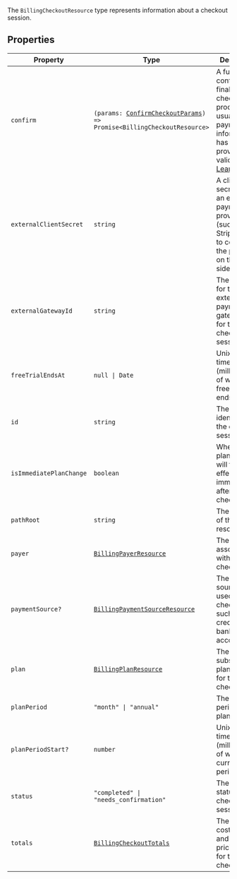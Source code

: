 The `BillingCheckoutResource` type represents information about a checkout session.

## Properties

| Property                                                   | Type                                                                                                              | Description                                                                                                                                         |
| ---------------------------------------------------------- | ----------------------------------------------------------------------------------------------------------------- | --------------------------------------------------------------------------------------------------------------------------------------------------- |
| <a id="confirm"></a> `confirm`                             | <code>(params: [ConfirmCheckoutParams](confirm-checkout-params.mdx)) => Promise\<BillingCheckoutResource\></code> | A function to confirm and finalize the checkout process, usually after payment information has been provided and validated. [Learn more.](#confirm) |
| <a id="externalclientsecret"></a> `externalClientSecret`   | `string`                                                                                                          | A client secret from an external payment provider (such as Stripe) used to complete the payment on the client-side.                                 |
| <a id="externalgatewayid"></a> `externalGatewayId`         | `string`                                                                                                          | The identifier for the external payment gateway used for this checkout session.                                                                     |
| <a id="freetrialendsat"></a> `freeTrialEndsAt`             | <code>null \| Date</code>                                                                                         | Unix timestamp (milliseconds) of when the free trial ends.                                                                                          |
| <a id="id"></a> `id`                                       | `string`                                                                                                          | The unique identifier for the checkout session.                                                                                                     |
| <a id="isimmediateplanchange"></a> `isImmediatePlanChange` | `boolean`                                                                                                         | Whether the plan change will take effect immediately after checkout.                                                                                |
| <a id="pathroot"></a> `pathRoot`                           | `string`                                                                                                          | The root path of the resource.                                                                                                                      |
| <a id="payer"></a> `payer`                                 | [`BillingPayerResource`](billing-payer-resource.mdx)                                                              | The payer associated with the checkout.                                                                                                             |
| <a id="paymentsource"></a> `paymentSource?`                | [`BillingPaymentSourceResource`](billing-payment-source-resource.mdx)                                             | The payment source being used for the checkout, such as a credit card or bank account.                                                              |
| <a id="plan"></a> `plan`                                   | [`BillingPlanResource`](billing-plan-resource.mdx)                                                                | The subscription plan details for the checkout.                                                                                                     |
| <a id="planperiod"></a> `planPeriod`                       | <code>"month" \| "annual"</code>                                                                                  | The billing period for the plan.                                                                                                                    |
| <a id="planperiodstart"></a> `planPeriodStart?`            | `number`                                                                                                          | Unix timestamp (milliseconds) of when the current period starts.                                                                                    |
| <a id="status"></a> `status`                               | <code>"completed" \| "needs_confirmation"</code>                                                                  | The current status of the checkout session.                                                                                                         |
| <a id="totals"></a> `totals`                               | [`BillingCheckoutTotals`](billing-checkout-totals.mdx)                                                            | The total costs, taxes, and other pricing details for the checkout.                                                                                 |
